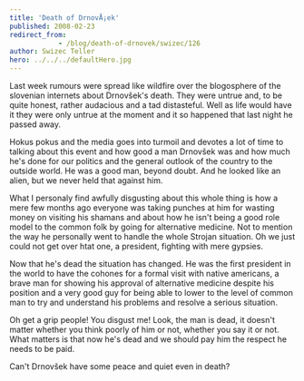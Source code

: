 ```yaml
---
title: 'Death of DrnovÅ¡ek'
published: 2008-02-23
redirect_from: 
            - /blog/death-of-drnovek/swizec/126
author: Swizec Teller
hero: ../../../defaultHero.jpg
---
```

Last week rumours were spread like wildfire over the blogosphere of the slovenian internets about Drnovšek's death. They were untrue and, to be quite honest, rather audacious and a tad distasteful. Well as life would have it they were only untrue at the moment and it so happened that last night he passed away.

Hokus pokus and the media goes into turmoil and devotes a lot of time to talking about this event and how good a man Drnovšek was and how much he's done for our politics and the general outlook of the country to the outside world. He was a good man, beyond doubt. And he looked like an alien, but we never held that against him.

What I personaly find awfully disgusting about this whole thing is how a mere few months ago everyone was taking punches at him for wasting money on visiting his shamans and about how he isn't being a good role model to the common folk by going for alternative medicine. Not to mention the way he personally went to handle the whole Strojan situation. Oh we just could not get over htat one, a president, fighting with mere gypsies.

Now that he's dead the situation has changed. He was the first president in the world to have the cohones for a formal visit with native americans, a brave man for showing his approval of alternative medicine despite his position and a very good guy for being able to lower to the level of common man to try and understand his problems and resolve a serious situation.

Oh get a grip people! You disgust me! Look, the man is dead, it doesn't matter whether you think poorly of him or not, whether you say it or not. What matters is that now he's dead and we should pay him the respect he needs to be paid.

Can't Drnovšek have some peace and quiet even in death?